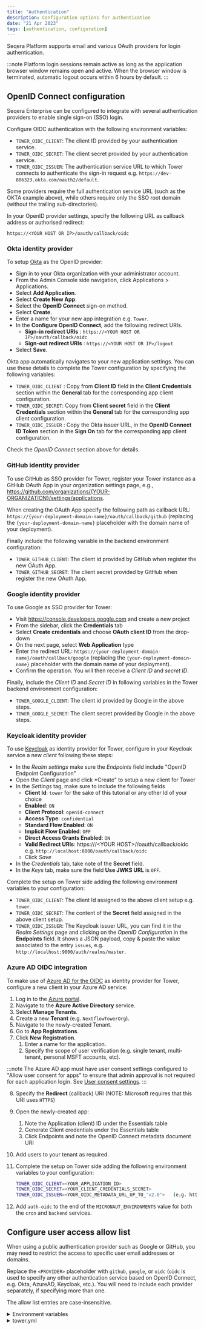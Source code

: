 ```yaml
---
title: "Authentication"
description: Configuration options for authentication
date: "21 Apr 2023"
tags: [authentication, configuration]
---
```


Seqera Platform supports email and various OAuth providers for login authentication. 

:::note
Platform login sessions remain active as long as the application browser window remains open and active. When the browser window is terminated, automatic logout occurs within 6 hours by default.
:::

## OpenID Connect configuration

Seqera Enterprise can be configured to integrate with several authentication providers to enable single sign-on (SSO) login.

Configure OIDC authentication with the following environment variables:

- `TOWER_OIDC_CLIENT`: The client ID provided by your authentication service.
- `TOWER_OIDC_SECRET`: The client secret provided by your authentication service.
- `TOWER_OIDC_ISSUER`: The authentication service URL to which Tower connects to authenticate the sign-in request e.g. `https://dev-886323.okta.com/oauth2/default`.

Some providers require the full authentication service URL (such as the OKTA example above), while others require only the SSO root domain (without the trailing sub-directories).

In your OpenID provider settings, specify the following URL as callback address or authorised redirect:

```
https://<YOUR HOST OR IP>/oauth/callback/oidc
```

### Okta identity provider

To setup [Okta](https://www.okta.com/) as the OpenID provider:

- Sign in to your Okta organization with your administrator account.
- From the Admin Console side navigation, click Applications > Applications.
- Select **Add Application**.
- Select **Create New App**.
- Select the **OpenID Connect** sign-on method.
- Select **Create**.
- Enter a name for your new app integration e.g. `Tower`.
- In the **Configure OpenID Connect**, add the following redirect URIs.
  - **Sign-in redirect URIs** : `https://<YOUR HOST OR IP>/oauth/callback/oidc`
  - **Sign-out redirect URIs** : `https://<YOUR HOST OR IP>/logout`
- Select **Save**.

Okta app automatically navigates to your new application settings. You can use these details to complete the Tower configuration by specifying the following variables:

- `TOWER_OIDC_CLIENT` : Copy from **Client ID** field in the **Client Credentials** section within the **General** tab for the corresponding app client configuration.
- `TOWER_OIDC_SECRET`: Copy from **Client secret** field in the **Client Credentials** section within the **General** tab for the corresponding app client configuration.
- `TOWER_OIDC_ISSUER` : Copy the Okta issuer URL, in the **OpenID Connect ID Token** section in the **Sign On** tab for the corresponding app client configuration.

Check the _OpenID Connect_ section above for details.

### GitHub identity provider

To use GitHub as SSO provider for Tower, register your Tower instance as a GitHub OAuth App
in your organization settings page, e.g., https://github.com/organizations/{YOUR-ORGANIZATION}/settings/applications.

When creating the OAuth App specify the following path as callback URL: `https://{your-deployment-domain-name}/oauth/callback/github` (replacing the `{your-deployment-domain-name}` placeholder with the domain name of your deployment).

Finally include the following variable in the backend environment configuration:

- `TOWER_GITHUB_CLIENT`: The client id provided by GitHub when register the new OAuth App.
- `TOWER_GITHUB_SECRET`: The client secret provided by GitHub when register the new OAuth App.

### Google identity provider

To use Google as SSO provider for Tower:

- Visit https://console.developers.google.com and create a new project
- From the sidebar, click the **Credentials** tab
- Select **Create credentials** and choose **OAuth client ID** from the drop-down
- On the next page, select **Web Application** type
- Enter the redirect URL: `https://{your-deployment-domain-name}/oauth/callback/google` (replacing the `{your-deployment-domain-name}` placeholder with the domain name of your deployment).
- Confirm the operation. You will then receive a _Client ID_ and _secret ID_.

Finally, include the _Client ID_ and _Secret ID_ in following variables in the Tower backend environment configuration:

- `TOWER_GOOGLE_CLIENT`: The client id provided by Google in the above steps.
- `TOWER_GOOGLE_SECRET`: The client secret provided by Google in the above steps.

### Keycloak identity provider

To use [Keycloak](https://www.keycloak.org/) as identity provider for Tower, configure in your Keycloak service a new _client_ following these steps:

- In the _Realm settings_ make sure the _Endpoints_ field include "OpenID Endpoint Configuration"
- Open the _Client_ page and click \*Create" to setup a new client for Tower
- In the _Settings_ tag, make sure to include the following fields
  - **Client Id**: `tower` for the sake of this tutorial or any other Id of your choice
  - **Enabled**: `ON`
  - **Client Protocol**: `openid-connect`
  - **Access Type**: `confidential`
  - **Standard Flow Enabled**: `ON`
  - **Implicit Flow Enabled**: `OFF`
  - **Direct Access Grants Enabled**: `ON`
  - **Valid Redirect URIs**: https:///\<YOUR HOST\>//oauth/callback/oidc e.g. `http://localhost:8000/oauth/callback/oidc`
  - Click _Save_
- In the _Credentials_ tab, take note of the **Secret** field.
- In the _Keys_ tab, make sure the field **Use JWKS URL** is `OFF`.

Complete the setup on Tower side adding the following environment variables to your configuration:

- `TOWER_OIDC_CLIENT`: The client Id assigned to the above client setup e.g. `tower`.
- `TOWER_OIDC_SECRET`: The content of the **Secret** field assigned in the above client setup.
- `TOWER_OIDC_ISSUER`: The Keycloak issuer URL, you can find it in the _Realm Settings_ page and
  clicking on the _OpenID Configuration_ in the **Endpoints** field. It shows a JSON payload, copy & paste the value
  associated to the entry `issues`, e.g. `http://localhost:9000/auth/realms/master`.

### Azure AD OIDC integration

To make use of [Azure AD for the OIDC](https://docs.microsoft.com/en-us/azure/active-directory/develop/v2-protocols-oidc) as identity provider for Tower, configure a new client in your Azure AD service:

1. Log in to the [Azure portal](https://portal.azure.com/).
2. Navigate to the **Azure Active Directory** service.
3. Select **Manage Tenants**.
4. Create a new **Tenant** (e.g. `NextflowTowerOrg`).
5. Navigate to the newly-created Tenant.
6. Go to **App Registrations**.
7. Click **New Registration**.
   1. Enter a name for the application.
   2. Specify the scope of user verification (e.g. single tenant, multi-tenant, personal MSFT accounts, etc).

:::note
The Azure AD app must have user consent settings configured to "Allow user consent for apps" to ensure that admin approval is not required for each application login. See [User consent settings](https://learn.microsoft.com/en-us/azure/active-directory/manage-apps/configure-user-consent?pivots=portal#configure-user-consent-settings).
:::

8. Specify the **Redirect** (callback) URI (NOTE: Microsoft requires that this URI uses `HTTPS`)

9. Open the newly-created app:
   1. Note the Application (client) ID under the Essentials table
   2. Generate Client credentials under the Essentials table
   3. Click Endpoints and note the OpenID Connect metadata document URI
10. Add users to your tenant as required.

11. Complete the setup on Tower side adding the following environment variables to your configuration:

    ```bash
    TOWER_OIDC_CLIENT=<YOUR_APPLICATION_ID>
    TOWER_OIDC_SECRET=<YOUR_CLIENT_CREDENTIALS_SECRET>
    TOWER_OIDC_ISSUER=<YOUR_OIDC_METADATA_URL_UP_TO_"v2.0">   (e.g. https://login.microsoftonline.com/000000-0000-0000-00-0000000000000/v2.0)
    ```

12. Add `auth-oidc` to the end of the `MICRONAUT_ENVIRONMENTS` value for both the `cron` and `backend` services.

## Configure user access allow list

When using a public authentication provider such as Google or GitHub, you may need
to restrict the access to specific user email addresses or domains.

Replace the `<PROVIDER>` placeholder with `github`, `google`, or `oidc` (`oidc` is used to specify any other authentication service based on OpenID Connect, e.g. Okta, AzureAD, Keycloak, etc.). You will need to include each provider separately, if specifying more than one.

The allow list entries are case-insensitive.

<details>
  <summary>Environment variables</summary>

```env
TOWER_AUTH_<PROVIDER>_ALLOW_LIST=*@foo.com,user1@bar.com
```

</details>

<details>
  <summary>tower.yml</summary>

```yaml
tower:
  auth:
    <PROVIDER>:
      allow-list:
        - "*@foo.com"
        - "me@bar.com"
```

</details>
